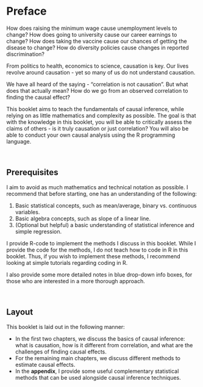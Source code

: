 # Preface {.unnumbered}

How does raising the minimum wage cause unemployment levels to change? How does going to university cause our career earnings to change? How does taking the vaccine cause our chances of getting the disease to change? How do diversity policies cause changes in reported discrimination?

From politics to health, economics to science, causation is key. Our lives revolve around causation - yet so many of us do not understand causation.

We have all heard of the saying - "correlation is not causation". But what does that actually mean? How do we go from an observed correlation to finding the causal effect?

This booklet aims to teach the fundamentals of causal inference, while relying on as little mathematics and complexity as possible. The goal is that with the knowledge in this booklet, you will be able to critically assess the claims of others - is it truly causation or just correlation? You will also be able to conduct your own causal analysis using the R programming language.

<br />

## Prerequisites

I aim to avoid as much mathematics and technical notation as possible. I recommend that before starting, one has an understanding of the following:

1.  Basic statistical concepts, such as mean/average, binary vs. continuous variables.
2.  Basic algebra concepts, such as slope of a linear line.
3.  (Optional but helpful) a basic understanding of statistical inference and simple regression.

I provide R-code to implement the methods I discuss in this booklet. While I provide the code for the methods, I do not teach how to code in R in this booklet. Thus, if you wish to implement these methods, I recommend looking at simple tutorials regarding coding in R.

I also provide some more detailed notes in blue drop-down info boxes, for those who are interested in a more thorough approach.

<br />

## Layout

This booklet is laid out in the following manner:

-   In the first two chapters, we discuss the basics of causal inference: what is causation, how is it different from correlation, and what are the challenges of finding causal effects.
-   For the remaining main chapters, we discuss different methods to estimate causal effects.
-   In the **appendix**, I provide some useful complementary statistical methods that can be used alongside causal inference techniques.
